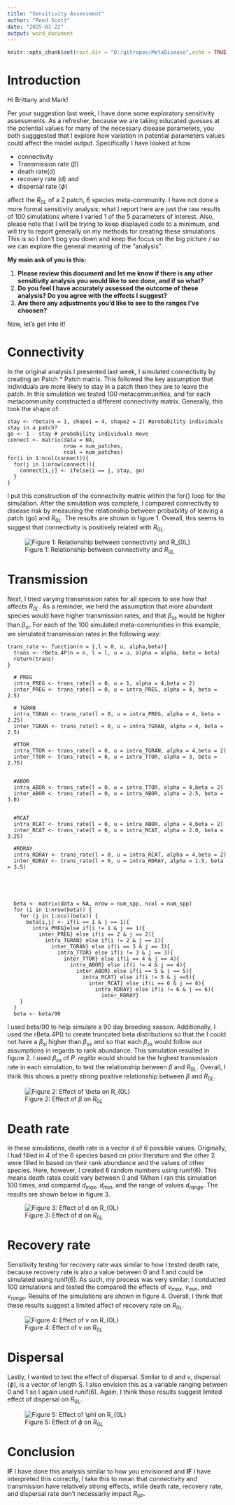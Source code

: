 ```yaml
---
title: "Sensitivity Assessment"
author: "Reed Scott"
date: "2025-01-22"
output: word_document
---
```


```r
knitr::opts_chunk$set(root.dir = "D:/gitrepos/MetaDisease",echo = TRUE)

```

# Introduction

Hi Brittany and Mark!

Per your suggestion last week, I have done some exploratory sensitivity assessments. As a refresher, because we are
taking educated guesses at the potential values for many of the necessary disease parameters, you both sugggested that 
I explore how variation in potential parameters values could affect the model output.  Specifically I have looked at 
how

* connectivity
* Transmission rate ($\beta$)
* death rate(d)
* recovery rate (d) and
* dispersal rate ($\phi$)

affect the $R_{0L}$ of a 2 patch, 6 species meta-community. I have not done a more formal sensitivity analysis: what I
report here are just the raw results of 100 simulations where I varied 1 of the 5 parameters of interest. Also, please 
note that I will be trying to keep displayed code to a minimum, and will try to report generally on my methods for 
creating these simulations. This is so I don't bog you down and keep the focus on the big picture / so we can explore 
the general meaning of the "analysis". 

**My main ask of you is this:** 

1. **Please review this document and let me know if there is any other sensitivity analysis you would like to see done, and if so what?**
2. **Do you feel I have accurately assessed the outcome of these analysis? Do you agree with the effects I suggest?**
3. **Are there any adjustments you'd like to see to the ranges I've choosen?**

Now, let's get into it!

# Connectivity

In the original analysis I presented last week, I simulated connectivity by creating an Patch * Patch matrix. This 
followed the key assumption that individuals are more likely to stay in a patch then they are to leave the patch. In
this simulation we tested 100 metacommunities, and for each metacommunity constructed a different connectivity matrix.
Generally, this took the shape of:

```
stay <- rbeta(n = 1, shape1 = 4, shape2 = 2) #probability individuals stay in a patch?
go <- 1 - stay # probability individuals move
connect <- matrix(data = NA,
                  nrow = num_patches, 
                  ncol = num_patches)
for(i in 1:ncol(connect)){
  for(j in 1:nrow(connect)){
    connect[i,j] <- ifelse(i == j, stay, go)
  }
}
```

I put this construction of the connectivity matrix within the for{} loop for the simulation. After the simulation was 
complete, I compared connectivity to disease risk by measuring the relationship between probability of leaving a patch 
(go) and $R_{0L}$. The results are shown in figure 1. Overall, this seems to suggest that connectivity is positively 
related with $R_{0L}$.

![Figure 1: Relationship between connectivity and $R_{0L}$](D:/gitrepos/MetaDisease/Graphs/connectplot.png)

# Transmission

Next, I tried varying transmission rates for all species to see how that affects $R_{0L}$. As a reminder, we held the
assumption that more abundant species would have higher transmission rates, and that $\beta_{ss}$ would be higher than
$\beta_{si}$. For each of the 100 simulated meta-communities in this example, we simulated transmission rates in the 
following way:

```
trans_rate <- function(n = 1,l = 0, u, alpha,beta){
  trans <- rBeta.4P(n = n, l = l, u = u, alpha = alpha, beta = beta)
  return(trans)
}

  # PREG
  intra_PREG <- trans_rate(l = 0, u = 1, alpha = 4,beta = 2)
  inter_PREG <- trans_rate(l = 0, u = intra_PREG, alpha = 4, beta = 2.5)
  
  # TGRAN
  intra_TGRAN <- trans_rate(l = 0, u = intra_PREG, alpha = 4, beta = 2.25)
  inter_TGRAN <- trans_rate(l = 0, u = intra_TGRAN, alpha = 4, beta = 2.5)
  
  #TTOR
  intra_TTOR <- trans_rate(l = 0, u = intra_TGRAN, alpha = 4,beta = 2)
  inter_TTOR <- trans_rate(l = 0, u = intra_TTOR, alpha = 3, beta = 2.75)
  
  
  #ABOR
  intra_ABOR <- trans_rate(l = 0, u = intra_TTOR, alpha = 4,beta = 2)
  inter_ABOR <- trans_rate(l = 0, u = intra_ABOR, alpha = 2.5, beta = 3.0)
  
  
  #RCAT
  intra_RCAT <- trans_rate(l = 0, u = intra_ABOR, alpha = 4,beta = 2)
  inter_RCAT <- trans_rate(l = 0, u = intra_RCAT, alpha = 2.0, beta = 3.25)
  
  #RDRAY
  intra_RDRAY <- trans_rate(l = 0, u = intra_RCAT, alpha = 4,beta = 2)
  inter_RDRAY <- trans_rate(l = 0, u = intra_RDRAY, alpha = 1.5, beta = 3.5)
  
  
  
  
  
  beta <- matrix(data = NA, nrow = num_spp, ncol = num_spp)
  for (i in 1:nrow(beta)) {
    for (j in 1:ncol(beta)) {
      beta[i,j] <- if(i == 1 & j == 1){
        intra_PREG}else if(i != 1 & j == 1){
          inter_PREG} else if(i == 2 & j == 2){
            intra_TGRAN} else if(i != 2 & j == 2){
              inter_TGRAN} else if(i == 3 & j == 3){
                intra_TTOR} else if(i != 3 & j == 3){
                  inter_TTOR} else if(i == 4 & j == 4){
                    intra_ABOR} else if(i != 4 & j == 4){
                      inter_ABOR} else if(i == 5 & j == 5){
                        intra_RCAT} else if(i != 5 & j ==5){
                          inter_RCAT} else if(i == 6 & j == 6){
                            intra_RDRAY} else if(i != 6 & j == 6){
                              inter_RDRAY}
    }
  }
  beta <- beta/90
```
I used beta/90 to help simulate a 90 day breeding season. Additionally, I used the rBeta.4P() to create truncated beta
distributions so that the I could not have a $\beta_{si}$ higher than $\beta_{ss}$ and so that each $\beta_{ss}$ would 
follow our assumptions in regards to rank abundance. This simulation resulted in figure 2. I used $\beta_{ss}$ of
*P. regilla* would should be the highest transmission rate in each simulation, to test the relationship between
$\beta$ and $R_{0L}$. Overall, I think this shows a pretty strong positive relationship between $\beta$ and $R_{0L}$.

![Figure 2: Effect of $\beta$ on $R_{0L}$](D:/gitrepos/MetaDisease/Graphs/transplot.png)

# Death rate

In these simulations, death rate is a vector d of 6 possible values. Originally, I had filled in 4 of the 6 species
based on prior literature and the other 2 were filled in based on their rank abundance and the values of other species.
Here, however, I created 6 random numbers using runif(6). This means death rates could vary between 0 and 1When I ran 
this simulation 100 times, and compared $d_{max}$, $d_{min}$, and the range of values $d_{range}$. The results are 
shown below in figure 3. 

![Figure 3: Effect of d on $R_{0L}$](D:/gitrepos/MetaDisease/Graphs/death_plots.png)

# Recovery rate

Sensitivity testing for recovery rate was similar to how I tested death rate, because recovery rate is also a value
between 0 and 1 and could be simulated using runif(6). As such, my process was very similar: I conducted 100 
simulations and tested the compared the effects of $v_{max}$, $v_{min}$, and $v_{range}$. Results of the simulations
are shown in figure 4. Overall, I think that these results suggest a limited affect of recovery rate on $R_{0L}$.

![Figure 4: Effect of v on $R_{0L}$](D:/gitrepos/MetaDisease/Graphs/recoverygraphs.png)

# Dispersal

Lastly, I wanted to test the effect of dispersal. Similar to d and v, dispersal ($\phi$), is a vector of length S. I
also envision this as a variable ranging between 0 and 1 so I again used runif(6). Again, I think these results suggest
limited effect of dispersal on $R_{0L}$.

![Figure 5: Effect of $\phi$ on $R_{0L}$](D:/gitrepos/MetaDisease/Graphs/disperseplots.png)

# Conclusion

**IF** I have done this analysis similar to how you envisioned and **IF** I have interpreted this correctly, I take
this to mean that connectivity and transmission have relatively strong effects, while death rate, recovery rate, and dispersal rate don't necessarily impact $R_{0P}$.

